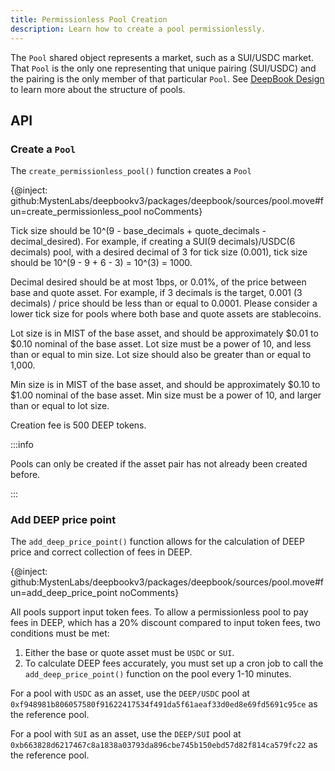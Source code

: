 ```yaml
---
title: Permissionless Pool Creation
description: Learn how to create a pool permissionlessly.
---
```


The `Pool` shared object represents a market, such as a SUI/USDC market. That `Pool` is the only one representing that unique pairing (SUI/USDC) and the pairing is the only member of that particular `Pool`. See [DeepBook Design](./design.mdx#pool) to learn more about the structure of pools.

## API

### Create a `Pool`

The `create_permissionless_pool()` function creates a `Pool`

{@inject: github:MystenLabs/deepbookv3/packages/deepbook/sources/pool.move#fun=create_permissionless_pool noComments}

Tick size should be 10^(9 - base_decimals + quote_decimals - decimal_desired). For example, if creating a SUI(9 decimals)/USDC(6 decimals) pool, with a desired decimal of 3 for tick size (0.001), tick size should be 10^(9 - 9 + 6 - 3) = 10^(3) = 1000.

Decimal desired should be at most 1bps, or 0.01%, of the price between base and quote asset. For example, if 3 decimals is the target, 0.001 (3 decimals) / price should be less than or equal to 0.0001. Please consider a lower tick size for pools where both base and quote assets are stablecoins.

Lot size is in MIST of the base asset, and should be approximately &dollar;0.01 to &dollar;0.10 nominal of the base asset. Lot size must be a power of 10, and less than or equal to min size. Lot size should also be greater than or equal to 1,000.

Min size is in MIST of the base asset, and should be approximately &dollar;0.10 to &dollar;1.00 nominal of the base asset. Min size must be a power of 10, and larger than or equal to lot size.

Creation fee is 500 DEEP tokens.

:::info

Pools can only be created if the asset pair has not already been created before.

:::

### Add DEEP price point

The `add_deep_price_point()` function allows for the calculation of DEEP price and correct collection of fees in DEEP.

{@inject: github:MystenLabs/deepbookv3/packages/deepbook/sources/pool.move#fun=add_deep_price_point noComments}

All pools support input token fees. To allow a permissionless pool to pay fees in DEEP, which has a 20% discount compared to input token fees, two conditions must be met:

1. Either the base or quote asset must be `USDC` or `SUI`.
2. To calculate DEEP fees accurately, you must set up a cron job to call the `add_deep_price_point()` function on the pool every 1-10 minutes.

For a pool with `USDC` as an asset, use the `DEEP/USDC` pool at `0xf948981b806057580f91622417534f491da5f61aeaf33d0ed8e69fd5691c95ce` as the reference pool.

For a pool with `SUI` as an asset, use the `DEEP/SUI` pool at `0xb663828d6217467c8a1838a03793da896cbe745b150ebd57d82f814ca579fc22` as the reference pool.
